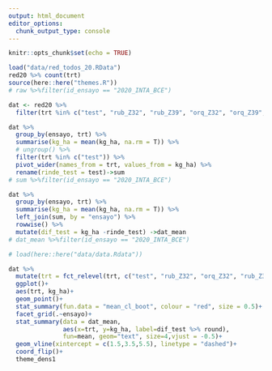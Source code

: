 ```yaml
---
output: html_document
editor_options: 
  chunk_output_type: console
---
```


```r
knitr::opts_chunk$set(echo = TRUE)
```

```r
load("data/red_todos_20.RData")
red20 %>% count(trt)
source(here::here("themes.R"))
# raw %>%filter(id_ensayo == "2020_INTA_BCE")
```


```r
dat <- red20 %>% 
  filter(trt %in% c("test", "rub_Z32", "rub_Z39", "orq_Z32", "orq_Z39", "rub_Z32_orq_Z39", "rub_Z32_carbFMC_Z39")) 

dat %>% 
  group_by(ensayo, trt) %>% 
  summarise(kg_ha = mean(kg_ha, na.rm = T)) %>% 
  # ungroup() %>% 
  filter(trt %in% c("test")) %>% 
  pivot_wider(names_from = trt, values_from = kg_ha) %>% 
  rename(rinde_test = test)->sum
# sum %>%filter(id_ensayo == "2020_INTA_BCE")

dat %>% 
  group_by(ensayo, trt) %>% 
  summarise(kg_ha = mean(kg_ha, na.rm = T)) %>%  
  left_join(sum, by = "ensayo") %>% 
  rowwise() %>% 
  mutate(dif_test = kg_ha -rinde_test) ->dat_mean
# dat_mean %>%filter(id_ensayo == "2020_INTA_BCE")

# load(here::here("data/data.Rdata"))
```

```r
dat %>% 
  mutate(trt = fct_relevel(trt, c("test", "rub_Z32", "orq_Z32", "rub_Z39", "orq_Z39", "rub_Z32_orq_Z39", "rub_Z32_carbFMC_Z39"))) %>% 
  ggplot()+
  aes(trt, kg_ha)+
  geom_point()+
  stat_summary(fun.data = "mean_cl_boot", colour = "red", size = 0.5)+
  facet_grid(.~ensayo)+
  stat_summary(data = dat_mean,
               aes(x=trt, y=kg_ha, label=dif_test %>% round), 
               fun=mean, geom="text", size=4,vjust = -0.5)+
  geom_vline(xintercept = c(1.5,3.5,5.5), linetype = "dashed")+
  coord_flip()+
  theme_dens1
```
